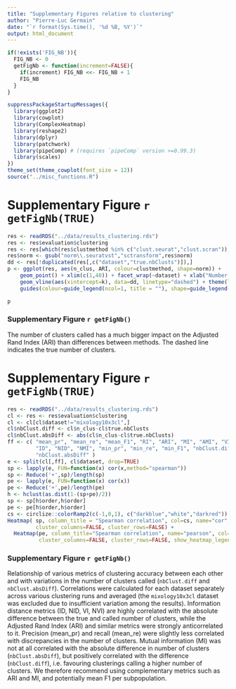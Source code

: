 ```yaml
---
title: "Supplementary Figures relative to clustering"
author: "Pierre-Luc Germain"
date: "`r format(Sys.time(), '%d %B, %Y')`"
output: html_document
---
```


```r
if(!exists('FIG_NB')){
  FIG_NB <- 0
  getFigNb <- function(increment=FALSE){
    if(increment) FIG_NB <<- FIG_NB + 1
    FIG_NB
  }
}

suppressPackageStartupMessages({
  library(ggplot2)
  library(cowplot)
  library(ComplexHeatmap)
  library(reshape2)
  library(dplyr)
  library(patchwork)
  library(pipeComp) # (requires `pipeComp` version >=0.99.3)
  library(scales)
})
theme_set(theme_cowplot(font_size = 12))
source("../misc_functions.R")
```


# Supplementary Figure `r getFigNb(TRUE)`

```r
res <- readRDS("../data/results_clustering.rds")
res <- res$evaluation$clustering
res <- res[which(res$clustmethod %in% c("clust.seurat","clust.scran")),]
res$norm <- gsub("norm\\.seuratvst","sctransform",res$norm)
dd <- res[!duplicated(res[,c("dataset","true.nbClusts")]),]
p <- ggplot(res, aes(n_clus, ARI, colour=clustmethod, shape=norm)) + 
    geom_point() + xlim(c(1,40)) + facet_wrap(~dataset) + xlab("Number of clusters") +
    geom_vline(aes(xintercept=k), data=dd, linetype="dashed") + theme(legend.position="bottom") + 
    guides(colour=guide_legend(ncol=1, title = ""), shape=guide_legend(ncol=1, title=""))
```

```r
p
```


### Supplementary Figure `r getFigNb()`
The number of clusters called has a much bigger impact on the Adjusted Rand Index (ARI) than differences between methods. The dashed line indicates the true number of clusters.


# Supplementary Figure `r getFigNb(TRUE)`

```r
res <- readRDS("../data/results_clustering.rds")
cl <- res <- res$evaluation$clustering
cl <- cl[cl$dataset!="mixology10x3cl",]
cl$nbClust.diff <- cl$n_clus-cl$true.nbClusts
cl$nbClust.absDiff <- abs(cl$n_clus-cl$true.nbClusts)
ff <- c( "mean_pr", "mean_re", "mean_F1", "RI", "ARI", "MI", "AMI", "VI", "NVI", 
         "ID", "NID", "NMI", "min_pr", "min_re", "min_F1", "nbClust.diff",
         "nbClust.absDiff" )
e <- split(cl[,ff], cl$dataset, drop=TRUE)
sp <- lapply(e, FUN=function(x) cor(x,method="spearman"))
sp <- Reduce('+',sp)/length(sp)
pe <- lapply(e, FUN=function(x) cor(x))
pe <- Reduce('+',pe)/length(pe)
h <- hclust(as.dist(1-(sp+pe)/2))
sp <- sp[h$order,h$order]
pe <- pe[h$order,h$order]
cs <- circlize::colorRamp2(c(-1,0,1), c("darkblue","white","darkred"))
Heatmap( sp, column_title = "Spearman correlation", col=cs, name="cor", 
         cluster_columns=FALSE, cluster_rows=FALSE) + 
  Heatmap(pe, column_title="Spearman correlation", name="pearson", col=cs,
          cluster_columns=FALSE, cluster_rows=FALSE, show_heatmap_legend=FALSE)
```

### Supplementary Figure `r getFigNb()`
Relationship of various metrics of clustering accuracy between each other and with variations in the number of clusters called (`nbClust.diff` and `nbClust.absDiff`). Correlations were calculated for each dataset separately across various clustering runs and averaged (the `mixology10x3cl` dataset was excluded due to insufficient variation among the results). Information distance metrics (ID, NID, VI, NVI) are highly correlated with the absolute difference between the true and called number of clusters, while the Adjusted Rand Index (ARI) and similar metrics were strongly anticorrelated to it. Precision (mean_pr) and recall (mean_re) were slightly less correlated with discrepancies in the number of clusters. Mutual information (MI) was not at all correlated with the absolute difference in number of clusters (`nbClust.absDiff`), but positively correlated with the difference (`nbClust.diff`), i.e. favouring clusterings calling a higher number of clusters. We therefore recommend using complementary metrics such as ARI and MI, and potentially mean F1 per subpopulation.

\newpage
